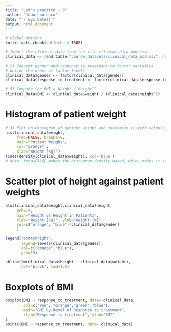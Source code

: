 ```yaml
---
title: "Let's practice - 9"
author: "Joao Lourenco"
date: "`r Sys.Date()`"
output: html_document
---
```


```r

# Global options
knitr::opts_chunk$set(echo = TRUE)

```



```r

# Import the clinical data from the file clinical_data_mod.csv. 
clinical_data <- read.table("course_datasets/clinical_data_mod.csv", header=TRUE, sep=",")

# 2) Convert gender and response_to_treatment to factor variables
# define the order of factor levels
clinical_data$gender <- factor(clinical_data$gender)
clinical_data$response_to_treatment <- factor(clinical_data$response_to_treatment, levels = c("PD","SD","PR","CR"))

# 5) Compute the BMI = Weight / Height^2
clinical_data$BMI <- clinical_data$weight / (clinical_data$height^2)


```


# Histogram of patient weight


```r

# 3) Plot an histogram of patient weight and customize it with colours, labels, title and represent the density line on top.
hist(clinical_data$weight,
     freq=FALSE, breaks=8,
     main="Patient Weight",
     col="orange" ,
     xlab="Weight [kg]")
lines(density(clinical_data$weight), col='blue')
# Note: freq=FALSE makes the histogram density based, which makes it scale well with the density line


```



# Scatter plot of height against patient weights


```r

plot(clinical_data$weight,clinical_data$height, 
     pch=19,
     main="Weight vs Height in Patients",
     xlab="Weight [kg]", ylab="Height [m]",
     col=c("orange", "blue")[clinical_data$gender]
     )

legend("bottomright",
       legend=levels(clinical_data$gender),
       col=c("orange","blue"),
       pch=19)

abline(lm(clinical_data$height ~ clinical_data$weight),
       col="black", lwd=1.5)


```


# Boxplots of BMI



```r

boxplot(BMI ~ response_to_treatment, data= clinical_data,
        col=c("red", "orange","green","blue"),
        main="BMI by Revel of Response to treatment",
        xlab="Response to treatment", ylab="BMI"
)
points(BMI ~ response_to_treatment, data= clinical_data)

```
